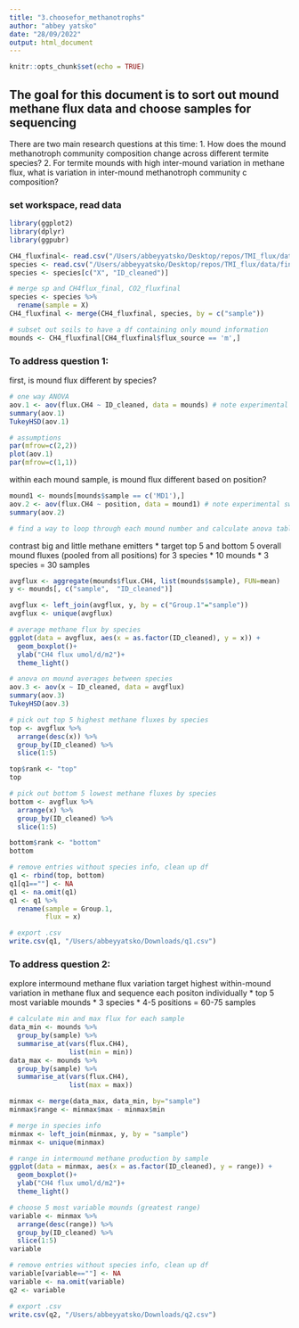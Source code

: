 ```yaml
---
title: "3.choosefor_methanotrophs"
author: "abbey yatsko"
date: "28/09/2022"
output: html_document
---
```


```r
knitr::opts_chunk$set(echo = TRUE)
```

## The goal for this document is to sort out mound methane flux data and choose samples for sequencing 

There are two main research questions at this time: 
  1. How does the mound methanotroph community composition change across different termite species?
  2. For termite mounds with high inter-mound variation in methane flux, what is variation in inter-mound methanotroph community c       composition?

### set workspace, read data 
```r
library(ggplot2)
library(dplyr)
library(ggpubr)

CH4_fluxfinal<- read.csv("/Users/abbeyyatsko/Desktop/repos/TMI_flux/data/finalfluxes/CH4_fluxfinalTMI.csv")
species <- read.csv("/Users/abbeyyatsko/Desktop/repos/TMI_flux/data/finalfluxes/Abbey termites .xlsx - Sheet1.csv")
species <- species[c("X", "ID_cleaned")]

# merge sp and CH4flux_final, CO2_fluxfinal
species <- species %>%
  rename(sample = X)
CH4_fluxfinal <- merge(CH4_fluxfinal, species, by = c("sample")) 

# subset out soils to have a df containing only mound information 
mounds <- CH4_fluxfinal[CH4_fluxfinal$flux_source == 'm',]
```

### To address question 1: 
first, is mound flux different by species?
```r
# one way ANOVA
aov.1 <- aov(flux.CH4 ~ ID_cleaned, data = mounds) # note experimental switch out of CH4 flux with CH4:CO2
summary(aov.1)
TukeyHSD(aov.1)

# assumptions
par(mfrow=c(2,2))
plot(aov.1)
par(mfrow=c(1,1))
```

within each mound sample, is mound flux different based on position? 
```r
mound1 <- mounds[mounds$sample == c('MD1'),]
aov.2 <- aov(flux.CH4 ~ position, data = mound1) # note experimental switch out of CH4 flux with CH4:CO2
summary(aov.2)

# find a way to loop through each mound number and calculate anova table? 
```

contrast big and little methane emitters
  * target top 5 and bottom 5 overall mound fluxes (pooled from all positions) for 3 species 
  * 10 mounds * 3 species = 30 samples 
```r
avgflux <- aggregate(mounds$flux.CH4, list(mounds$sample), FUN=mean)
y <- mounds[, c("sample",  "ID_cleaned")]

avgflux <- left_join(avgflux, y, by = c("Group.1"="sample"))
avgflux <- unique(avgflux)

# average methane flux by species
ggplot(data = avgflux, aes(x = as.factor(ID_cleaned), y = x)) + 
  geom_boxplot()+ 
  ylab("CH4 flux umol/d/m2")+
  theme_light()

# anova on mound averages between species
aov.3 <- aov(x ~ ID_cleaned, data = avgflux)
summary(aov.3)
TukeyHSD(aov.3)

# pick out top 5 highest methane fluxes by species
top <- avgflux %>%                                     
  arrange(desc(x)) %>% 
  group_by(ID_cleaned) %>%
  slice(1:5)

top$rank <- "top"
top    

# pick out bottom 5 lowest methane fluxes by species
bottom <- avgflux %>%                                     
  arrange(x) %>% 
  group_by(ID_cleaned) %>%
  slice(1:5)

bottom$rank <- "bottom"
bottom   

# remove entries without species info, clean up df
q1 <- rbind(top, bottom)
q1[q1==""] <- NA
q1 <- na.omit(q1)
q1 <- q1 %>%
  rename(sample = Group.1, 
         flux = x)

# export .csv
write.csv(q1, "/Users/abbeyyatsko/Downloads/q1.csv")
```

### To address question 2: 
explore intermound methane flux variation
target highest within-mound variation in methane flux and sequence each positon individually 
  * top 5 most variable mounds * 3 species * 4-5 positions =  60-75 samples
```r
# calculate min and max flux for each sample 
data_min <- mounds %>%                                     
  group_by(sample) %>%
  summarise_at(vars(flux.CH4),
               list(min = min))
data_max <- mounds %>%                                     
  group_by(sample) %>%
  summarise_at(vars(flux.CH4),
               list(max = max))

minmax <- merge(data_max, data_min, by="sample")
minmax$range <- minmax$max - minmax$min 

# merge in species info 
minmax <- left_join(minmax, y, by = "sample")
minmax <- unique(minmax)

# range in intermound methane production by sample 
ggplot(data = minmax, aes(x = as.factor(ID_cleaned), y = range)) + 
  geom_boxplot()+ 
  ylab("CH4 flux umol/d/m2")+
  theme_light()

# choose 5 most variable mounds (greatest range)
variable <- minmax %>%                                     
  arrange(desc(range)) %>% 
  group_by(ID_cleaned) %>%
  slice(1:5)
variable  

# remove entries without species info, clean up df
variable[variable==""] <- NA
variable <- na.omit(variable)
q2 <- variable

# export .csv
write.csv(q2, "/Users/abbeyyatsko/Downloads/q2.csv")
```



